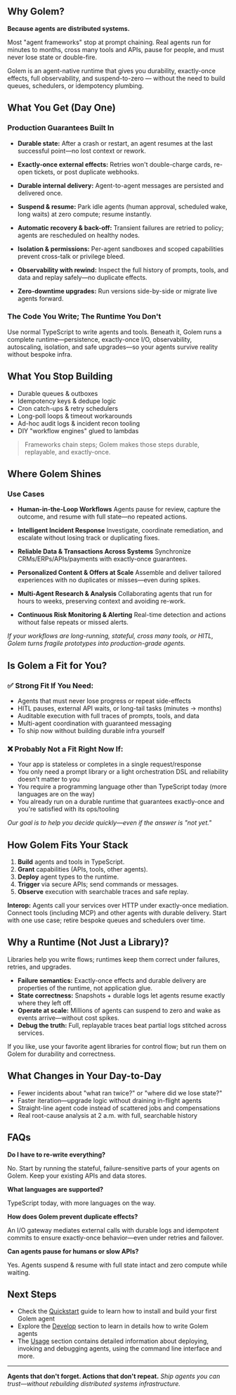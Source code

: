 ## Why Golem?

**Because agents are distributed systems.**

Most "agent frameworks" stop at prompt chaining. Real agents run for minutes to months, cross many tools and APIs, pause for people, and must never lose state or double-fire.

Golem is an agent-native runtime that gives you durability, exactly-once effects, full observability, and suspend-to-zero — without the need to build queues, schedulers, or idempotency plumbing.

## What You Get (Day One)

### Production Guarantees Built In

- **Durable state:** After a crash or restart, an agent resumes at the last successful point—no lost context or rework.

- **Exactly-once external effects:** Retries won't double-charge cards, re-open tickets, or post duplicate webhooks.

- **Durable internal delivery:** Agent-to-agent messages are persisted and delivered once.

- **Suspend & resume:** Park idle agents (human approval, scheduled wake, long waits) at zero compute; resume instantly.

- **Automatic recovery & back-off:** Transient failures are retried to policy; agents are rescheduled on healthy nodes.

- **Isolation & permissions:** Per-agent sandboxes and scoped capabilities prevent cross-talk or privilege bleed.

- **Observability with rewind:** Inspect the full history of prompts, tools, and data and replay safely—no duplicate effects.

- **Zero-downtime upgrades:** Run versions side-by-side or migrate live agents forward.

### The Code You Write; The Runtime You Don't

Use normal TypeScript to write agents and tools. Beneath it, Golem runs a complete runtime—persistence, exactly-once I/O, observability, autoscaling, isolation, and safe upgrades—so your agents survive reality without bespoke infra.

## What You Stop Building

- Durable queues & outboxes
- Idempotency keys & dedupe logic
- Cron catch-ups & retry schedulers
- Long-poll loops & timeout workarounds
- Ad-hoc audit logs & incident recon tooling
- DIY "workflow engines" glued to lambdas

> Frameworks chain steps; Golem makes those steps durable, replayable, and exactly-once.

## Where Golem Shines

### Use Cases

- **Human-in-the-Loop Workflows**
  Agents pause for review, capture the outcome, and resume with full state—no repeated actions.

- **Intelligent Incident Response**
  Investigate, coordinate remediation, and escalate without losing track or duplicating fixes.

- **Reliable Data & Transactions Across Systems**
  Synchronize CRMs/ERPs/APIs/payments with exactly-once guarantees.

- **Personalized Content & Offers at Scale**
  Assemble and deliver tailored experiences with no duplicates or misses—even during spikes.

- **Multi-Agent Research & Analysis**
  Collaborating agents that run for hours to weeks, preserving context and avoiding re-work.

- **Continuous Risk Monitoring & Alerting**
  Real-time detection and actions without false repeats or missed alerts.

*If your workflows are long-running, stateful, cross many tools, or HITL, Golem turns fragile prototypes into production-grade agents.*

## Is Golem a Fit for You?

### ✅ Strong Fit If You Need:

- Agents that must never lose progress or repeat side-effects
- HITL pauses, external API waits, or long-tail tasks (minutes → months)
- Auditable execution with full traces of prompts, tools, and data
- Multi-agent coordination with guaranteed messaging
- To ship now without building durable infra yourself

### ❌ Probably Not a Fit Right Now If:

- Your app is stateless or completes in a single request/response
- You only need a prompt library or a light orchestration DSL and reliability doesn't matter to you
- You require a programming language other than TypeScript today (more languages are on the way)
- You already run on a durable runtime that guarantees exactly-once and you're satisfied with its ops/tooling

*Our goal is to help you decide quickly—even if the answer is "not yet."*

## How Golem Fits Your Stack

1. **Build** agents and tools in TypeScript.
2. **Grant** capabilities (APIs, tools, other agents).
3. **Deploy** agent types to the runtime.
4. **Trigger** via secure APIs; send commands or messages.
5. **Observe** execution with searchable traces and safe replay.

**Interop:** Agents call your services over HTTP under exactly-once mediation. Connect tools (including MCP) and other agents with durable delivery. Start with one use case; retire bespoke queues and schedulers over time.

## Why a Runtime (Not Just a Library)?

Libraries help you write flows; runtimes keep them correct under failures, retries, and upgrades.

- **Failure semantics:** Exactly-once effects and durable delivery are properties of the runtime, not application glue.
- **State correctness:** Snapshots + durable logs let agents resume exactly where they left off.
- **Operate at scale:** Millions of agents can suspend to zero and wake as events arrive—without cost spikes.
- **Debug the truth:** Full, replayable traces beat partial logs stitched across services.

If you like, use your favorite agent libraries for control flow; but run them on Golem for durability and correctness.

## What Changes in Your Day-to-Day

- Fewer incidents about "what ran twice?" or "where did we lose state?"
- Faster iteration—upgrade logic without draining in-flight agents
- Straight-line agent code instead of scattered jobs and compensations
- Real root-cause analysis at 2 a.m. with full, searchable history

## FAQs

**Do I have to re-write everything?**

No. Start by running the stateful, failure-sensitive parts of your agents on Golem. Keep your existing APIs and data stores.

**What languages are supported?**

TypeScript today, with more languages on the way.

**How does Golem prevent duplicate effects?**

An I/O gateway mediates external calls with durable logs and idempotent commits to ensure exactly-once behavior—even under retries and failover.

**Can agents pause for humans or slow APIs?**

Yes. Agents suspend & resume with full state intact and zero compute while waiting.

## Next Steps

- Check the [Quickstart](/quickstart) guide to learn how to install and build your first Golem agent
- Explore the [Develop](/develop) section to learn in details how to write Golem agents
- The [Usage](/usage) section contains detailed information about deploying, invoking and debugging agents, using the command line interface and more.

---

**Agents that don't forget. Actions that don't repeat.**
*Ship agents you can trust—without rebuilding distributed systems infrastructure.*